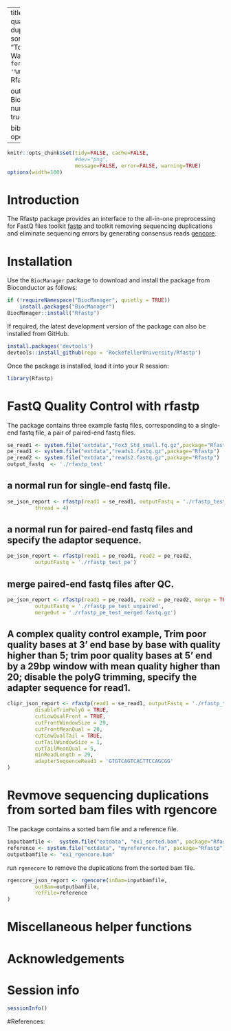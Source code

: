 
---
title: "Versatile fastq quality control toolkits and duplication removal for sorted bam files"
author: "Tom Carroll and Wei Wang"
date: "`r format(Sys.Date(), '%m/%d/%Y')`"
package: Rfastp

output:
  BiocStyle::html_document:
     number_sections: yes
     toc: true
vignette: >
  %\VignetteIndexEntry{Rfastp}
  %\VignetteEngine{knitr::rmarkdown}
  %\VignetteEncoding{UTF-8}
  %\usepackage[utf8]{inputenc}

bibliography: opengene.bib
---

```r
knitr::opts_chunk$set(tidy=FALSE, cache=FALSE,
                      #dev="png",
                      message=FALSE, error=FALSE, warning=TRUE)
options(width=100)
```

# Introduction

The Rfastp package provides an interface to the all-in-one preprocessing for FastQ files toolkit [fastp](https://github.com/OpenGene/fastp) and toolkit removing sequencing duplications and eliminate sequencing errors by generating consensus reads [gencore](https://github.com/OpenGene/gencore).

# Installation

Use the `BiocManager` package to download and install the package from
Bioconductor as follows:

```r
if (!requireNamespace("BiocManager", quietly = TRUE))
    install.packages("BiocManager")
BiocManager::install("Rfastp")
```

If required, the latest development version of the package can also be installed
from GitHub.

```r
install.packages('devtools')
devtools::install_github(repo = 'RockefellerUniversity/Rfastp')
```

Once the package is installed, load it into your R session:

```r
library(Rfastp)
```


# FastQ Quality Control with rfastp

The package contains three example fastq files, corresponding to a single-end
fastq file, a pair of paired-end fastq files.
```r
se_read1 <- system.file("extdata","Fox3_Std_small.fq.gz",package="Rfastp")
pe_read1 <- system.file("extdata","reads1.fastq.gz",package="Rfastp")
pe_read2 <- system.file("extdata","reads2.fastq.gz",package="Rfastp")
output_fastq  <- './rfastp_test'
```

## a normal run for single-end fastq file. 

```r
se_json_report <- rfastp(read1 = se_read1, outputFastq = './rfastp_test_se',
         thread = 4)
```

## a normal run for paired-end fastq files and specify the adaptor sequence.
```r
pe_json_report <- rfastp(read1 = pe_read1, read2 = pe_read2,
         outputFastq = './rfastp_test_pe')
```

## merge paired-end fastq files after QC.

```r
pe_json_report <- rfastp(read1 = pe_read1, read2 = pe_read2, merge = TRUE,
         outputFastq = './rfastp_pe_test_unpaired',
         mergeOut = './rfastp_pe_test_merged.fastq.gz')
```

## A complex quality control example, Trim poor quality bases at 3' end base by base with quality higher than 5; trim poor quality bases at 5' end by a 29bp window with mean quality higher than 20; disable the polyG trimming, specify the adapter sequence for read1.
```r
clipr_json_report <- rfastp(read1 = se_read1, outputFastq = './rfastp_test_clipr',
         disableTrimPolyG = TRUE,
         cutLowQualFront = TRUE,
         cutFrontWindowSize = 29,
         cutFrontMeanQual = 20,
         cutLowQualTail = TRUE,
         cutTailWindowSize = 1,
         cutTailMeanQual = 5,
         minReadLength = 29,
         adapterSequenceRead1 = 'GTGTCAGTCACTTCCAGCGG'
)
```
# Revmove sequencing duplications from sorted bam files with rgencore
The package contains a sorted bam file and a reference file.
```r
inputbamfile <-  system.file("extdata", "ex1_sorted.bam", package="Rfastp")
reference <- system.file("extdata", "myreference.fa", package="Rfastp")
outputbamfile <- "ex1_rgencore.bam"
```
run `rgenecore` to remove the duplications from the sorted bam file.
```r
rgencore_json_report <- rgencore(inBam=inputbamfile,
         outBam=outputbamfile,
         refFile=reference
)
```

# Miscellaneous helper functions

# Acknowledgements

# Session info

```r
sessionInfo()
```

#References:
